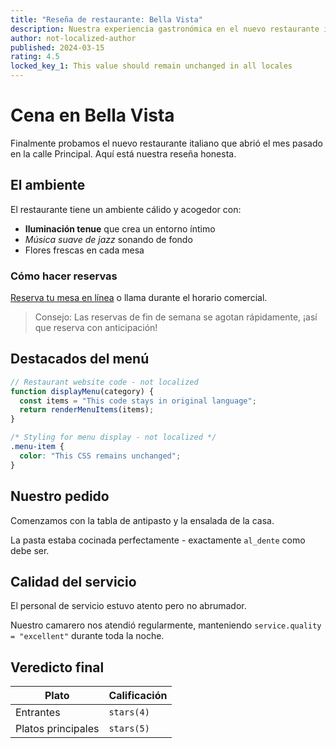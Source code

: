 ```yaml
---
title: "Reseña de restaurante: Bella Vista"
description: Nuestra experiencia gastronómica en el nuevo restaurante italiano del centro
author: not-localized-author
published: 2024-03-15
rating: 4.5
locked_key_1: This value should remain unchanged in all locales
---
```


# Cena en Bella Vista

Finalmente probamos el nuevo restaurante italiano que abrió el mes pasado en la calle Principal. Aquí está nuestra reseña honesta.

## El ambiente

El restaurante tiene un ambiente cálido y acogedor con:

- **Iluminación tenue** que crea un entorno íntimo
- _Música suave de jazz_ sonando de fondo
- Flores frescas en cada mesa

### Cómo hacer reservas

[Reserva tu mesa en línea](https://example.com) o llama durante el horario comercial.

> Consejo: Las reservas de fin de semana se agotan rápidamente, ¡así que reserva con anticipación!

## Destacados del menú

```javascript
// Restaurant website code - not localized
function displayMenu(category) {
  const items = "This code stays in original language";
  return renderMenuItems(items);
}
```

```css
/* Styling for menu display - not localized */
.menu-item {
  color: "This CSS remains unchanged";
}
```

## Nuestro pedido

Comenzamos con la tabla de antipasto y la ensalada de la casa.

La pasta estaba cocinada perfectamente - exactamente `al_dente` como debe ser.

## Calidad del servicio

El personal de servicio estuvo atento pero no abrumador.

Nuestro camarero nos atendió regularmente, manteniendo `service.quality = "excellent"` durante toda la noche.

## Veredicto final

| Plato              | Calificación |
| ------------------ | ------------ |
| Entrantes          | `stars(4)`   |
| Platos principales | `stars(5)`   |
